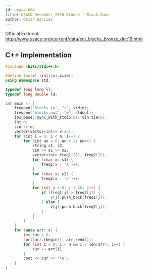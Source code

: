 ```yaml
---
id: usaco-664
title: USACO December 2016 Bronze - Block Game
author: Óscar Garries
---
```


Official Editorial: http://www.usaco.org/current/data/sol_blocks_bronze_dec16.html

<LanguageSection>
<CPPSection>

## C++ Implementation

```cpp
#include <bits/stdc++.h>

#define len(x) (int)(x).size()
using namespace std;

typedef long long ll;
typedef long double ld;

int main () {
	freopen("blocks.in", "r", stdin);
	freopen("blocks.out", "w", stdout);
	ios_base::sync_with_stdio(0); cin.tie(0);
	int n;
	cin >> n;
	vector<vector<int>> v(26);
	for (int i = 0; i < n; i++) {
		for (int un = 0; un < 2; un++) {
			string s1, s2;
			cin >> s1 >> s2;
			vector<int> freq1(26), freq2(26);
			for (char x: s1) {
				freq1[x - 'a']++;
			}
			for (char x: s2) {
				freq2[x - 'a']++;
			}
			for (int j = 0; j < 26; j++) {
				if (freq1[j] > freq2[j]) {
					v[j].push_back(freq1[j]);
				} else {
					v[j].push_back(freq2[j]);
				}
			}
		}
	}
	for (auto arr: v) {
		int cur = 0;
		sort(arr.rbegin(), arr.rend());
		for (int i = 0; i < n && i < len(arr); i++) {
			cur += arr[i];
		}
		cout << cur << '\n';
	}
}

```

</CPPSection>
</LanguageSection>
